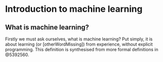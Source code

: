 # Introduction to machine learning

## What is machine learning?

Firstly we must ask ourselves, what is machine learning? Put simply, it is about learning (or [otherWordMissing]) from experience, without explicit programming. This definition is synthesised from more formal definitions in @5392560.